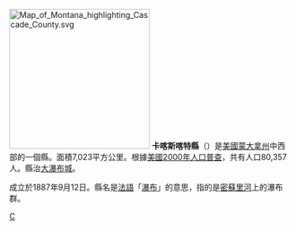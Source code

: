 [[File:Map_of_Montana_highlighting_Cascade_County.svg|250px]]
'''卡喀斯喀特縣'''（{{lang-en|Cascade County}}）是[[美國|美國]][[蒙大拿州|蒙大拿州]]中西部的一個縣。面積7,023平方公里。根據[[美國2000年人口普查|美國2000年人口普查]]，共有人口80,357人。縣治[[大瀑布城_(蒙大拿州)|大瀑布城]]。

成立於1887年9月12日。縣名是[[法語|法語]]「[[瀑布|瀑布]]」的意思，指的是[[密蘇里河|密蘇里河]]上的瀑布群。
{{Montana-stub}}

[[Category:蒙大拿州行政區劃|C]]